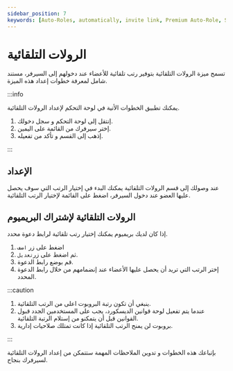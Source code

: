 ```yaml
---
sidebar_position: 7
keywords: [Auto-Roles, automatically, invite link, Premium Auto-Role, Specific Link] 
---
```


# الرولات التلقائية

تسمح ميزة الرولات التلقائية بتوفير رتب تلقائية للأعضاء عند دخولهم إلى السيرفر، مستند شامل لمعرفة خطوات إعداد هذه الميزة.

:::info

يمكنك تطبيق الخطوات الأتية في لوحة التحكم لإعداد الرولات التلقائية. 

1. إنتقل إلى لوحة التحكم و سجل دخولك.
2. إختر سيرفرك من القائمة على اليمين.
3. إذهب إلى القسم و تأكد من تفعيله.

:::

## الإعداد

عند وصولك إلى قسم الرولات التلقائية يمكنك البدء في إختيار الرتب التي سوف يحصل عليها العضو عند دخول السيرفر، اضغط على القائمة لإختيار الرتب التلقائية.

## الرولات التلقائية لإشتراك البريميوم

إذا كان لديك بريميوم يمكنك إختيار رتب تلقائية لرابط دعوة محدد.

1. اضغط على زر `اضف`
2. ثم اضغط على زر`تعديل`.
3. قم بوضع رابط الدعوة.
4. إختر الرتب التي تريد أن يحصل عليها الأعضاء عند إنضمامهم من خلال رابط الدعوة المحدد.

:::caution

1. ينبغي أن تكون رتبة البروبوت اعلى من الرتب التلقائية.
2. عندما يتم تفعيل لوحة قوانين الديسكورد، يجب على المستخدمين الجدد قبول القوانين قبل أن يتمكنو من إستلام الرتبة التلقائية. 
3. بروبوت لن يمنح الرتب التلقائية إذا كانت تمتلك صلاحيات إدارية.

:::

بإتباعك هذه الخطوات و تدوين الملاحظات المهمة ستتمكن من إعداد الرولات التلقائية لسيرفرك بنجاح.
